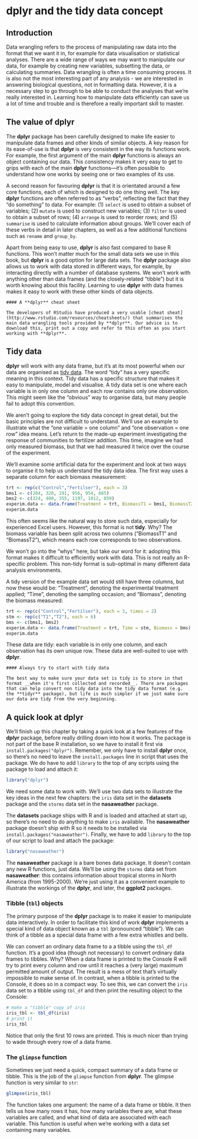 # **dplyr** and the tidy data concept

## Introduction 

Data wrangling refers to the process of manipulating raw data into the format that we want it in, for example for data visualisation or statistical analyses. There are a wide range of ways we may want to manipulate our data, for example by creating new variables, subsetting the data, or calculating summaries. Data wrangling is often a time consuming process. It is also not the most interesting part of any analysis - we are interested in answering biological questions, not in formatting data. However, it is a necessary step to go through to be able to conduct the analyses that we're really interested in. Learning how to manipulate data efficiently can save us a lot of time and trouble and is therefore a really important skill to master.

## The value of **dplyr** {#why-dplyr}

The **dplyr** package has been carefully designed to make life easier to manipulate data frames and other kinds of similar objects. A key reason for its ease-of-use is that **dplyr** is very consistent in the way its functions work. For example, the first argument of the main **dplyr** functions is always an object containing our data. This consistency makes it very easy to get to grips with each of the main **dplyr** functions---it's often possible to understand how one works by seeing one or two examples of its use.

A second reason for favouring **dplyr** is that it is orientated around a few core functions, each of which is designed to do one thing well. The key **dplyr** functions are often referred to as "verbs", reflecting the fact that they "do something" to data. For example: (1) `select` is used to obtain a subset of variables; (2) `mutate` is used to construct new variables; (3) `filter` is used to obtain a subset of rows; (4) `arrange` is used to reorder rows; and (5) `summarise` is used to calculate information about groups. We'll cover each of these verbs in detail in later chapters, as well as a few additional functions such as `rename` and `group_by`.

Apart from being easy to use, **dplyr** is also fast compared to base R functions. This won't matter much for the small data sets we use in this book, but **dplyr** is a good option for large data sets. The **dplyr** package also allows us to work with data stored in different ways, for example, by interacting directly with a number of database systems. We won't work with anything other than data frames (and the closely-related "tibble") but it is worth knowing about this facility. Learning to use **dplyr** with data frames makes it easy to work with these other kinds of data objects.  

```block
#### A **dplyr** cheat sheet

The developers of RStudio have produced a very usable [cheat sheat](http://www.rstudio.com/resources/cheatsheets/) that summarises the main data wrangling tools provided by **dplyr**. Our advice is to download this, print out a copy and refer to this often as you start working with **dplyr**.
```

## Tidy data

**dplyr** will work with any data frame, but it's at its most powerful when our data are organised as [tidy data](http://vita.had.co.nz/papers/tidy-data.pdf). The word "tidy" has a very specific meaning in this context. Tidy data has a specific structure that makes it easy to manipulate, model and visualise. A tidy data set is one where each variable is in only one column and each row contains only one observation. This might seem like the "obvious" way to organise data, but many people fail to adopt this convention. 

We aren't going to explore the tidy data concept in great detail, but the basic principles are not difficult to understand. We'll use an example to illustrate what the "one variable = one column" and "one observation = one row" idea means. Let's return to the made-up experiment investigating the response of communities to fertilizer addition. This time, imagine we had only measured biomass, but that we had measured it twice over the course of the experiment.

We'll examine some artificial data for the experiment and look at two ways to organise it to help us understand the tidy data idea. The first way uses a separate column for each biomass measurement:
```r
trt <- rep(c("Control","Fertilser"), each = 3) 
bms1 <- c(284, 328, 291, 956, 954, 685)
bms2 <- c(324, 400, 355, 1197, 1012, 859)
experim.data <- data.frame(Treatment = trt, BiomassT1 = bms1, BiomassT2 = bms2)
experim.data
```
This often seems like the natural way to store such data, especially for experienced Excel users. However, this format is not __tidy__. Why? The biomass variable has been split across two columns ("BiomassT1" and "BiomassT2"), which means each row corresponds to two observations. 

We won't go into the "whys" here, but take our word for it: adopting this format makes it difficult to efficiently work with data. This is not really an R-specific problem. This non-tidy format is sub-optimal in many different data analysis environments.

A tidy version of the example data set would still have three columns, but now these would be: "Treatment", denoting the experimental treatment applied; "Time", denoting the sampling occasion; and "Biomass", denoting the biomass measured:
```r
trt <- rep(c("Control","Fertilser"), each = 3, times = 2) 
stm <- rep(c("T1","T2"), each = 6)
bms <- c(bms1, bms2)
experim.data <- data.frame(Treatment = trt, Time = stm, Biomass = bms)
experim.data
```
These data are tidy: each variable is in only one column, and each observation has its own unique row. These data are well-suited to use with **dplyr**.

```block
#### Always try to start with tidy data

The best way to make sure your data set is tidy is to store in that format __when it's first collected and recorded__. There are packages that can help convert non tidy data into the tidy data format (e.g. the **tidyr** package), but life is much simpler if we just make sure our data are tidy from the very beginning.
```

## A quick look at **dplyr** {#more-dplyr}

We'll finish up this chapter by taking a quick look at a few features of the **dplyr** package, before really drilling down into how it works. The package is not part of the base R installation, so we have to install it first via `install.packages("dplyr")`. Remember, we only have to install **dplyr** once, so there's no need to leave the `install.packages` line in script that uses the package. We do have to add `library` to the top of any scripts using the package to load and attach it:
```r
library("dplyr")
```

We need some data to work with. We'll use two data sets to illustrate the key ideas in the next few chapters: the `iris` data set in the **datasets** package and the `storms` data set in the **nasaweather** package. 

The **datasets** package ships with R and is loaded and attached at start up, so there's no need to do anything to make `iris` available. The **nasaweather** package doesn't ship with R so it needs to be installed via `install.packages("nasaweather")`. Finally, we have to add `library` to the top of our script to load and attach the package:
```r
library("nasaweather")
```
The **nasaweather** package is a bare bones data package. It doesn't contain any new R functions, just data. We'll be using the `storms` data set from **nasaweather**: this contains information about tropical storms in North America (from 1995-2000). We're just using it as a convenient example to illustrate the workings of the **dplyr**, and later, the **ggplot2** packages. 

### Tibble (`tbl`) objects

The primary purpose of the **dplyr** package is to make it easier to manipulate data interactively. In order to facilitate this kind of work **dplyr** implements a special kind of data object known as a `tbl` (pronounced "tibble"). We can think of a tibble as a special data frame with a few extra whistles and bells. 

We can convert an ordinary data frame to a a tibble using the `tbl_df` function. It's a good idea (though not necessary) to convert ordinary data frames to tibbles. Why? When a data frame is printed to the Console R will try to print every column and row until it reaches a (very large) maximum permitted amount of output. The result is a mess of text that's virtually impossible to make sense of. In contrast, when a tibble is printed to the Console, it does so in a compact way. To see this, we can convert the `iris` data set to a tibble using `tbl_df` and then print the resulting object to the Console:
```r
# make a "tibble" copy of iris
iris_tbl <- tbl_df(iris)
# print it
iris_tbl
```
Notice that only the first 10 rows are printed. This is much nicer than trying to wade through every row of a data frame. 

### The `glimpse` function

Sometimes we just need a quick, compact summary of a data frame or tibble. This is the job of the `glimpse` function from **dplyr**. The glimpse function is very similar to `str`:
```r
glimpse(iris_tbl)
```
The function takes one argument: the name of a data frame or tibble. It then tells us how many rows it has, how many variables there are, what these variables are called, and what kind of data are associated with each variable. This function is useful when we're working with a data set containing many variables.


